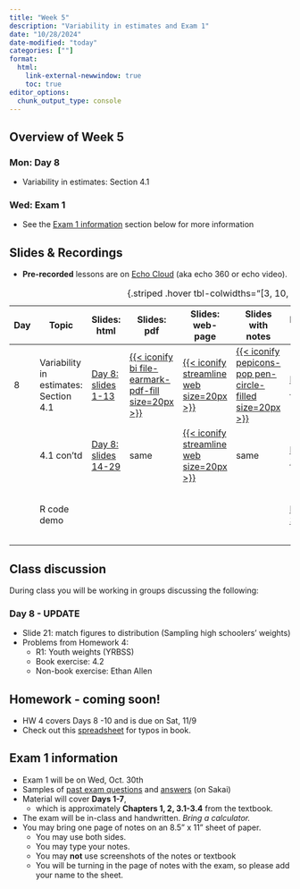 ```yaml
---
title: "Week 5"
description: "Variability in estimates and Exam 1"
date: "10/28/2024"
date-modified: "today"
categories: [""]
format: 
  html:
    link-external-newwindow: true
    toc: true
editor_options: 
  chunk_output_type: console
---
```


## Overview of Week 5

::::: grid
::: g-col-6
### Mon: Day 8

-   Variability in estimates: Section 4.1
:::

::: g-col-6
### Wed: Exam 1

-   See the [Exam 1 information](#sec-Exam1info) section below for more information
:::
:::::

## Slides & Recordings

-   **Pre-recorded** lessons are on [Echo Cloud](https://echo360.org/section/4a58d645-5753-4e4f-b962-f8825f59baba/home) (aka echo 360 or echo video).

| Day | Topic | Slides: html | Slides: pdf | Slides: web-page | Slides with notes | Recording Link | Duration | Code: qmd | Code: html |
|--------|--------|--------|--------|--------|--------|--------|--------|--------|--------|
| 8 | Variability in estimates: Section 4.1 | [Day 8: slides 1-13](../slides/Day08_bsta511.qmd) | [{{< iconify bi file-earmark-pdf-fill size=20px >}}](../slides_pdf/Day08_bsta511.pdf) | [{{< iconify streamline web size=20px >}}](../slides_md/Day08_bsta511_md.qmd) | [{{< iconify pepicons-pop pen-circle-filled size=20px >}}](../slides_notes/Day08_bsta511_notes.pdf) | [Day 8 Part 1](https://echo360.org/lesson/d219d261-c461-4296-8fd9-f7a87653869c/classroom#sortDirection=desc) | 26 min | [{{< iconify simple-icons:quarto >}}](https://github.com/niederhausen/BSTA_511_F24/blob/main/slides_code/Day08_bsta511_code.qmd) | [{{< iconify ph file-html-light size=25px >}}](../slides_code/Day08_bsta511_code.qmd) |
|  | 4.1 con'td | [Day 8: slides 14-29](../slides/Day08_bsta511.qmd#/random-samples-of-size-n-5-from-yrbss2) | same | [{{< iconify streamline web size=20px >}}](../slides_md/Day08_bsta511_md.qmd#random-samples-of-size-n-5-from-yrbss2) | same | [Day 8 Part 2](https://echo360.org/lesson/0a29af3a-a79d-4ae4-b220-1e3cfc04e2e7/classroom#sortDirection=desc) | 37 min | same | [{{< iconify ph file-html-light size=25px >}}](../slides_code/Day08_bsta511_code.qmd#random-samples-of-size-n-5-from-yrbss2) |
|  | R code demo |  |  |  |  | [Day 8 Part 3](https://echo360.org/lesson/f114d99a-44e9-4429-aa54-eb0fde6a61ca/classroom#sortDirection=desc) | 11 min | same | [{{< iconify ph file-html-light size=25px >}}](../slides_code/Day08_bsta511_code.qmd) |

: {.striped .hover tbl-colwidths="\[3, 10, 8, 5, 5, 5, 6, 6, 5, 5\]"}

## Class discussion

During class you will be working in groups discussing the following:

### Day 8 - UPDATE

-   Slide 21: match figures to distribution (Sampling high schoolers’ weights)
-   Problems from Homework 4:
    -   R1: Youth weights (YRBSS)
    -   Book exercise: 4.2
    -   Non-book exercise: Ethan Allen

## Homework - coming soon!

-   HW 4 covers Days 8 -10 and is due on Sat, 11/9
-   Check out this [spreadsheet](https://docs.google.com/spreadsheets/d/1k_NivXZftdlRgRyTT3fUZCndW4eoXCzAs-DEIml6K3Y/edit?gid=0#gid=0) for typos in book.

## Exam 1 information {#sec-Exam1info}

-   Exam 1 will be on Wed, Oct. 30th
-   Samples of [past exam questions](https://sakai.ohsu.edu/access/content/group/BSTA-511-1-AA-F24/Exam_samples/Exam_1_samples_Ch1-Ch3.4.pdf) and [answers](https://sakai.ohsu.edu/access/content/group/BSTA-511-1-AA-F24/Exam_samples/Exam_1_samples_Ch1-Ch3.4%20answers.pdf) (on Sakai)
-   Material will cover **Days 1-7**,
    -   which is approximately **Chapters 1, 2, 3.1-3.4** from the textbook.
-   The exam will be in-class and handwritten. *Bring a calculator.*
-   You may bring one page of notes on an 8.5” x 11” sheet of paper.
    -   You may use both sides.
    -   You may type your notes.
    -   You may **not** use screenshots of the notes or textbook
    -   You will be turning in the page of notes with the exam, so please add your name to the sheet.
